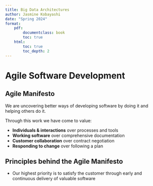 ```yaml
---
title: Big Data Architectures
author: Jasmine Kobayashi
date: "Spring 2024"
format:
    pdf:
        documentclass: book
        toc: true
    html:
        toc: true
        toc_depth: 2
---
```


# Agile Software Development
## Agile Manifesto
We are uncovering better ways of developing software by doing it and helping others do it.

Through this work we have come to value: 

- **Individuals & interactions** over processes and tools
- **Working software** over comprehensive documentation
- **Customer collaboration** over contract negotiation
- **Responding to change** over following a plan

## Principles behind the Agile Manifesto
- Our highest priority is to satisfy the customer through early and continuous delivery of valuable software